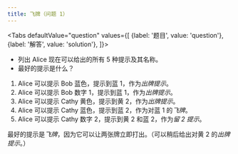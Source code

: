 ```yaml
---
title: 飞牌（问题 1）
---
```



<BeginnersGuideProgress id="finesse-question-1" />

<Tabs
  defaultValue="question"
  values={[
    {label: '题目', value: 'question'},
    {label: '解答', value: 'solution'},
  ]}>
<TabItem value="question">

- 列出 Alice 现在可以给出的所有 5 种提示及其名称。
- 最好的提示是什么？

</TabItem>
<TabItem value="solution">

1. Alice 可以提示 Bob 蓝色，提示到蓝 1，作为*出牌提示*。
1. Alice 可以提示 Bob 数字 1，提示到蓝 1，作为*出牌提示*。
1. Alice 可以提示 Cathy 黄色，提示到黄 2，作为*出牌提示*。
1. Alice 可以提示 Cathy 蓝色，提示到蓝 2，作为对蓝 1 的*飞牌*。
1. Alice 可以提示 Cathy 数字 2，提示到黄 2 和蓝 2，作为*留 2 提示*。

最好的提示是*飞牌*，因为它可以让两张牌立即打出。（可以稍后给出对黄 2 的*出牌提示*。）

</TabItem>
</Tabs>

<FinesseQuestion1 />
